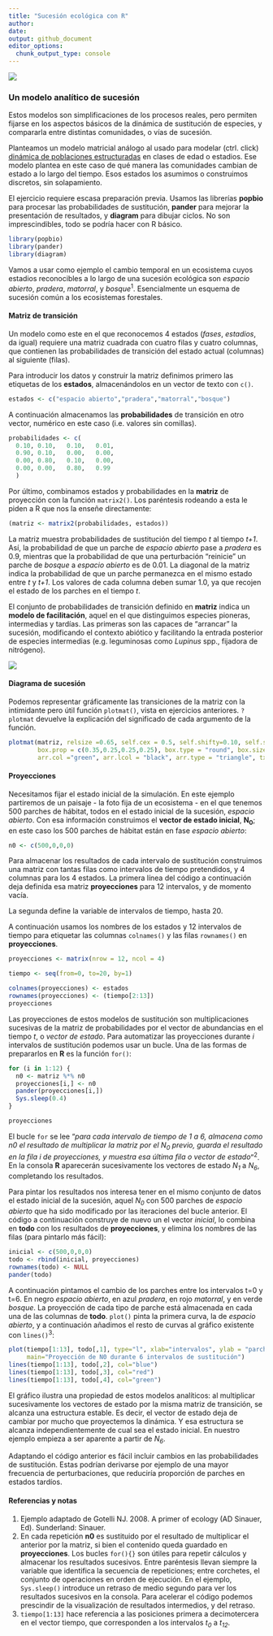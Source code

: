 ```yaml
---
title: "Sucesión ecológica con R"
author:
date:
output: github_document
editor_options: 
  chunk_output_type: console
---
```

![](succession_files/figure-markdown_github/sucesion_stand_dev0_100.png)

### Un modelo analítico de sucesión
Estos modelos son simplificaciones de los procesos reales, pero permiten fijarse en los aspectos básicos de la dinámica de sustitución de especies, y compararla entre distintas comunidades, o vías de sucesión. 

Planteamos un modelo matricial análogo al usado para modelar (ctrl. click) [dinámica de poblaciones estructuradas](https://github.com/quevedomario/eco3r/blob/master/stages.md) en clases de edad o estadios.
Ese modelo plantea en este caso de qué manera las comunidades cambian de estado a lo largo del tiempo. Esos estados los asumimos o construimos discretos, sin solapamiento.

El ejercicio requiere escasa preparación previa. Usamos las librerías **popbio** para procesar las probabilidades de sustitución, **pander** para mejorar la presentación de resultados, y **diagram** para dibujar ciclos. No son imprescindibles, todo se podría hacer con R básico.
```r
library(popbio)
library(pander)
library(diagram)
```

Vamos a usar como ejemplo el cambio temporal en un ecosistema cuyos estadios reconocibles a lo largo de una sucesión ecológica son *espacio abierto*, *pradera*, *matorral*, y *bosque*^1^. Esencialmente un esquema de sucesión común a los ecosistemas forestales.

#### Matriz de transición
Un modelo como este en el que reconocemos 4 estados (*fases*, *estadios*, da igual) requiere una matriz cuadrada con cuatro filas y cuatro columnas, que contienen las probabilidades de transición del estado actual (columnas) al siguiente (filas).

Para introducir los datos y construir la matriz definimos primero las etiquetas de los **estados**, almacenándolos en un vector de texto con `c()`. 
```r
estados <- c("espacio abierto","pradera","matorral","bosque") 
```

A continuación almacenamos las **probabilidades** de transición en otro vector, numérico en este caso (i.e. valores sin comillas). 
```r
probabilidades <- c(
  0.10, 0.10,	0.10,	0.01,
  0.90,	0.10,	0.00,	0.00,
  0.00,	0.80,	0.10,	0.00,
  0.00,	0.00,	0.80,	0.99
  )
```

Por último, combinamos estados y probabilidades en la **matriz** de proyección con la función `matrix2()`. Los paréntesis rodeando a esta le piden a R que nos la enseñe directamente:  
```r
(matriz <- matrix2(probabilidades, estados))
```

La matriz muestra probabilidades de sustitución del tiempo *t* al tiempo *t+1*. Así, la probabilidad de que un parche de *espacio abierto* pase a *pradera* es 0.9, mientras que la probabilidad de que una perturbación "reinicie" un parche de *bosque* a *espacio abierto* es de 0.01. La diagonal de la matriz indica la probabilidad de que un parche permanezca en el mismo estado entre *t* y *t+1*. Los valores de cada columna deben sumar 1.0, ya que recojen el estado de los parches en el tiempo *t*.

El conjunto de probabilidades de transición definido en **matriz** indica un **modelo de facilitación**, aquel en el que distinguimos especies pioneras, intermedias y tardías. Las primeras son las capaces de "arrancar" la sucesión, modificando el contexto abiótico y facilitando la entrada posterior de especies intermedias (e.g. leguminosas como *Lupinus* spp., fijadora de nitrógeno). 

![](succession_files/figure-gfm/lupinus.jpg)

#### Diagrama de sucesión
Podemos representar gráficamente las transiciones de la matriz con la intimidante pero útil función `plotmat()`, vista en ejercicios anteriores. 
`?plotmat` devuelve la explicación del significado de cada argumento de la función.

```r
plotmat(matriz, relsize =0.65, self.cex = 0.5, self.shifty=0.10, self.shiftx = c(0.07,0.16,-0.23,0),
        box.prop = c(0.35,0.25,0.25,0.25), box.type = "round", box.size = 0.14, lwd = 1.2, 
        arr.col ="green", arr.lcol = "black", arr.type = "triangle", txt.col = "blue")
```

#### Proyecciones
Necesitamos fijar el estado inicial de la simulación. En este ejemplo partiremos de un paisaje - la foto fija de un ecosistema - en el que tenemos 500 parches de hábitat, todos en el estado inicial de la sucesión, *espacio abierto*. Con esa información construimos  el **vector de estado inicial**, **N~0~**; en este caso los 500 parches de hábitat están en fase *espacio abierto*:
```r
n0 <- c(500,0,0,0)
```

Para almacenar los resultados de cada intervalo de sustitución construimos una matriz con tantas filas como intervalos de tiempo pretendidos, y 4 columnas para los 4 estados. La primera línea del código a continuación deja definida esa matriz **proyecciones** para 12 intervalos, y de momento vacía.

La segunda define la variable de intervalos de tiempo, hasta 20.

A continuación usamos los nombres de los estados y 12 intervalos de tiempo para etiquetar las columnas `colnames()` y las filas `rownames()` en **proyecciones**. 

```r
proyecciones <- matrix(nrow = 12, ncol = 4)

tiempo <- seq(from=0, to=20, by=1)

colnames(proyecciones) <- estados
rownames(proyecciones) <- (tiempo[2:13])
proyecciones
```

Las proyecciones de estos modelos de sustitución son multiplicaciones sucesivas de la matriz de probabilidades por el vector de abundancias en el tiempo *t*, o *vector de estado*. Para automatizar las proyecciones durante *i* intervalos de sustitución podemos usar un bucle. Una de las formas de prepararlos en **R** es la función `for()`: 

```r
for (i in 1:12) {
  n0 <- matriz %*% n0
  proyecciones[i,] <- n0
  pander(proyecciones[i,])
  Sys.sleep(0.4)
}

proyecciones
```

El bucle `for` se lee "*para cada intervalo de tiempo de 1 a 6, almacena como n0 el resultado de multiplicar la matriz por el N~0~ previo, guarda el resultado en la fila i de proyecciones, y muestra esa última fila o vector de estado*"^2^.   
En la consola **R** aparecerán sucesivamente los vectores de estado *N~1~* a *N~6~*, completando los resultados.

Para pintar los resultados nos interesa tener en el mismo conjunto de datos el estado inicial de la sucesión, aquel *N~0~* con 500 parches de *espacio abierto* que ha sido modificado por las iteraciones del bucle anterior. El código a continuación construye de nuevo un el vector *inicial*, lo combina en **todo** con los resultados de **proyecciones**, y elimina los nombres de las filas (para pintarlo más fácil):

```r
inicial <- c(500,0,0,0)
todo <- rbind(inicial, proyecciones)
rownames(todo) <- NULL
pander(todo)
```

A continuación pintamos el cambio de los parches entre los intervalos t=0 y t=6. En negro *espacio abierto*, en azul *pradera*, en rojo *matorral*, y en verde *bosque*.
La proyección de cada tipo de parche está almacenada en cada una de las columnas de **todo**. `plot()` pinta la primera curva, la de *espacio abierto*, y a continuación añadimos el resto de curvas al gráfico existente con `lines()`^3^:
```r
plot(tiempo[1:13], todo[,1], type="l", xlab="intervalos", ylab = "parches", ylim = c(0,500),
     main="Proyección de N0 durante 6 intervalos de sustitución")
lines(tiempo[1:13], todo[,2], col="blue")
lines(tiempo[1:13], todo[,3], col="red")
lines(tiempo[1:13], todo[,4], col="green")
```

El gráfico ilustra una propiedad de estos modelos analíticos: al multiplicar sucesivamente los vectores de estado por la misma matriz de transición, se alcanza una estructura estable. Es decir, el vector de estado deja de cambiar por mucho que proyectemos la dinámica. Y esa estructura se alcanza independientemente de cual sea el estado inicial. En nuestro ejemplo empieza a ser aparente a partir de *N~6~*.

Adaptando el código anterior es fácil incluir cambios en las probabilidades de sustitución. Estas podrían derivarse por ejemplo de una mayor frecuencia de perturbaciones, que reduciría proporción de parches en estados tardíos.

#### Referencias y notas
1. Ejemplo adaptado de Gotelli NJ. 2008. A primer of ecology (AD Sinauer, Ed). Sunderland: Sinauer.  
3. En cada repetición **n0** es sustituido por el resultado de multiplicar el anterior por la matriz, si bien el contenido queda guardado en **proyecciones**. Los bucles `for(){}` son útiles para repetir cálculos y almacenar los resultados sucesivos. Entre paréntesis llevan siempre la variable que identifica la secuencia de repeticiones; entre corchetes, el conjunto de operaciones en orden de ejecución. En el ejemplo, `Sys.sleep()` introduce un retraso de medio segundo para ver los resultados sucesivos en la consola. Para acelerar el código podemos prescindir de la visualización de resultados intermedios, y del retraso.  
3. `tiempo[1:13]` hace referencia a las posiciones primera a decimotercera en el vector tiempo, que corresponden a los intervalos *t~0~* a *t~12~*.